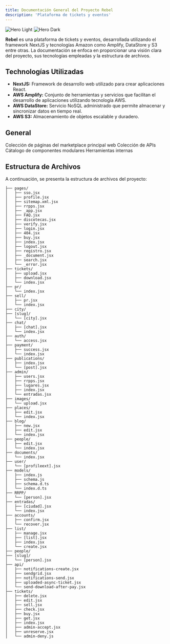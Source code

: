 ```yaml
---
title: Documentación General del Proyecto Rebel
description: 'Plataforma de tickets y eventos'
---
```


<img
  className="block dark:hidden rounded-2xl"
  src="https://private-user-images.githubusercontent.com/102260936/260381776-612f9bce-4cbe-480d-a525-48be1f2a9da7.png?jwt=eyJhbGciOiJIUzI1NiIsInR5cCI6IkpXVCJ9.eyJpc3MiOiJnaXRodWIuY29tIiwiYXVkIjoicmF3LmdpdGh1YnVzZXJjb250ZW50LmNvbSIsImtleSI6ImtleTEiLCJleHAiOjE3MDA4NDU0ODgsIm5iZiI6MTcwMDg0NTE4OCwicGF0aCI6Ii8xMDIyNjA5MzYvMjYwMzgxNzc2LTYxMmY5YmNlLTRjYmUtNDgwZC1hNTI1LTQ4YmUxZjJhOWRhNy5wbmc_WC1BbXotQWxnb3JpdGhtPUFXUzQtSE1BQy1TSEEyNTYmWC1BbXotQ3JlZGVudGlhbD1BS0lBSVdOSllBWDRDU1ZFSDUzQSUyRjIwMjMxMTI0JTJGdXMtZWFzdC0xJTJGczMlMkZhd3M0X3JlcXVlc3QmWC1BbXotRGF0ZT0yMDIzMTEyNFQxNjU5NDhaJlgtQW16LUV4cGlyZXM9MzAwJlgtQW16LVNpZ25hdHVyZT0yYTZhOGZkYTJlMTkwMmQ1OTBkOWJkYjlkYzk1YTIwNzk3MDE5MjA2ZjVhMmVhNjRjYTU3YThmMGU5ZTJmZmQyJlgtQW16LVNpZ25lZEhlYWRlcnM9aG9zdCZhY3Rvcl9pZD0wJmtleV9pZD0wJnJlcG9faWQ9MCJ9.iDc5e0QocHKlPam76AjPo0gKWklXjKBgnjlVtbX_pHY"
  alt="Hero Light"
/>
<img
  className="hidden dark:block rounded-2xl"
  src="https://private-user-images.githubusercontent.com/102260936/260381776-612f9bce-4cbe-480d-a525-48be1f2a9da7.png?jwt=eyJhbGciOiJIUzI1NiIsInR5cCI6IkpXVCJ9.eyJpc3MiOiJnaXRodWIuY29tIiwiYXVkIjoicmF3LmdpdGh1YnVzZXJjb250ZW50LmNvbSIsImtleSI6ImtleTEiLCJleHAiOjE3MDA4NDU0ODgsIm5iZiI6MTcwMDg0NTE4OCwicGF0aCI6Ii8xMDIyNjA5MzYvMjYwMzgxNzc2LTYxMmY5YmNlLTRjYmUtNDgwZC1hNTI1LTQ4YmUxZjJhOWRhNy5wbmc_WC1BbXotQWxnb3JpdGhtPUFXUzQtSE1BQy1TSEEyNTYmWC1BbXotQ3JlZGVudGlhbD1BS0lBSVdOSllBWDRDU1ZFSDUzQSUyRjIwMjMxMTI0JTJGdXMtZWFzdC0xJTJGczMlMkZhd3M0X3JlcXVlc3QmWC1BbXotRGF0ZT0yMDIzMTEyNFQxNjU5NDhaJlgtQW16LUV4cGlyZXM9MzAwJlgtQW16LVNpZ25hdHVyZT0yYTZhOGZkYTJlMTkwMmQ1OTBkOWJkYjlkYzk1YTIwNzk3MDE5MjA2ZjVhMmVhNjRjYTU3YThmMGU5ZTJmZmQyJlgtQW16LVNpZ25lZEhlYWRlcnM9aG9zdCZhY3Rvcl9pZD0wJmtleV9pZD0wJnJlcG9faWQ9MCJ9.iDc5e0QocHKlPam76AjPo0gKWklXjKBgnjlVtbX_pHY"
  alt="Hero Dark"
/>

**Rebel** es una plataforma de tickets y eventos, desarrollada utilizando el framework NextJS y tecnologías Amazon como Amplify, DataStore y S3 entre otras. La documentación se enfoca en proporcionar una visión clara del proyecto, sus tecnologías empleadas y la estructura de archivos.

## Technologías Utilizadas

- **NextJS:** Framework de desarrollo web utilizado para crear aplicaciones React.
- **AWS Amplify:** Conjunto de herramientas y servicios que facilitan el desarrollo de aplicaciones utilizando tecnología AWS.
- **AWS DataStore:** Servicio NoSQL administrado que permite almacenar y sincronizar datos en tiempo real.
- **AWS S3:** Almacenamiento de objetos escalable y duradero.

## General

<CardGroup cols={2}>
  <Card
    title="Páginas"
    icon="palette"
    href="https://mintlify.com/docs/settings/global"
  >
    Colección de páginas del marketplace principal web
  </Card>
  <Card
    title="APIs"
    icon="code"
    href="https://mintlify.com/docs/api-playground/openapi"
  >
    Colección de APIs
  </Card>
  <Card
    title="Componentes"
    icon="screwdriver-wrench"
    href="https://mintlify.com/docs/components/accordion"
  >
    Cátalogo de componentes modulares
  </Card>
  <Card
    title="Tools Internos"
    icon="stars"
    href="https://mintlify.com/showcase"
  >
    Herramientas internas
  </Card>
</CardGroup>

## Estructura de Archivos

A continuación, se presenta la estructura de archivos del proyecto:

```
├── pages/
│   ├── sso.jsx
│   ├── profile.jsx
│   ├── sitemap.xml.jsx
│   ├── rrpps.jsx
│   ├── _app.jsx
│   ├── FAQ.jsx
│   ├── discotecas.jsx
│   ├── verify.jsx
│   ├── login.jsx
│   ├── 404.jsx
│   ├── buy.jsx
│   ├── index.jsx
│   ├── logout.jsx
│   ├── registro.jsx
│   ├── _document.jsx
│   ├── search.jsx
│   └── _error.jsx
├── tickets/
│   ├── upload.jsx
│   ├── download.jsx
│   └── index.jsx
├── pr/
│   └── index.jsx
├── sell/
│   ├── pr.jsx
│   └── index.jsx
├── city/
├── [slug]/
│   └── [city].jsx
├── chat/
│   ├── [chat].jsx
│   └── index.jsx
├── auth/
│   └── access.jsx
├── payment/
│   ├── success.jsx
│   └── index.jsx
├── publications/
│   ├── index.jsx
│   └── [post].jsx
├── admin/
│   ├── users.jsx
│   ├── rrpps.jsx
│   ├── lugares.jsx
│   ├── index.jsx
│   └── entradas.jsx
├── images/
│   └── upload.jsx
├── places/
│   ├── edit.jsx
│   └── index.jsx
├── blog/
│   ├── new.jsx
│   ├── edit.jsx
│   └── index.jsx
├── people/
│   ├── edit.jsx
│   └── index.jsx
├── documents/
│   └── index.jsx
├── user/
│   └── [profileext].jsx
├── models/
│   ├── index.js
│   ├── schema.js
│   ├── schema.d.ts
│   └── index.d.ts
├── RRPP/
│   └── [person].jsx
├── entradas/
│   ├── [ciudad].jsx
│   └── index.jsx
├── accounts/
│   ├── confirm.jsx
│   └── recover.jsx
├── list/
│   ├── manage.jsx
│   ├── [list].jsx
│   ├── index.jsx
│   └── create.jsx
├── people/
├── [slug]/
│   └── [person].jsx
├── api/
│   ├── notifications-create.jsx
│   ├── sendgrid.jsx
│   ├── notifications-send.jsx
│   ├── uploaded-async-ticket.jsx
│   └── send-download-after-pay.jsx
├── tickets/
│   ├── delete.jsx
│   ├── edit.jsx
│   ├── sell.jsx
│   ├── check.jsx
│   ├── buy.jsx
│   ├── get.jsx
│   ├── index.jsx
│   ├── admin-accept.jsx
│   ├── unreserve.jsx
│   └── admin-deny.js
```
